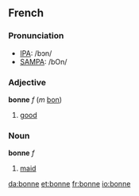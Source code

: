 ==French==

===Pronunciation===
*[[w:IPA|IPA]]: /bɔn/
*[[w:SAMPA|SAMPA]]: /bOn/

===Adjective===

'''bonne''' ''f'' (''m'' [[bon]])

#[[good]]

===Noun===

'''bonne''' ''f''

#[[maid]]

[[da:bonne]]
[[et:bonne]]
[[fr:bonne]]
[[io:bonne]]